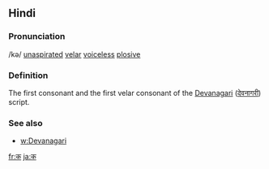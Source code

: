 == Hindi ==

=== Pronunciation ===
/kə/ [[unaspirated]] [[velar]] [[voiceless]] [[plosive]]

===Definition===

The first consonant and the first velar consonant of the [[Devanagari]] ([[देवनागरी]]) script.

=== See also ===

*[[w:Devanagari]]

[[fr:क]]
[[ja:क]]